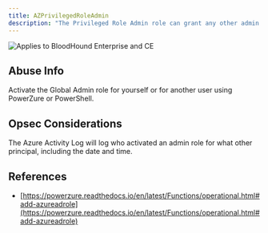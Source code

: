 ```yaml
---
title: AZPrivilegedRoleAdmin
description: "The Privileged Role Admin role can grant any other admin role to another principal at the tenant level."
---
```


<img noZoom src="/assets/enterprise-AND-community-edition-pill-tag.svg" alt="Applies to BloodHound Enterprise and CE"/>


## Abuse Info

Activate the Global Admin role for yourself or for another user using PowerZure or PowerShell.

## Opsec Considerations

The Azure Activity Log will log who activated an admin role for what other principal, including the date and time.

## References

* [https://powerzure.readthedocs.io/en/latest/Functions/operational.html#add-azureadrole](https://powerzure.readthedocs.io/en/latest/Functions/operational.html#add-azureadrole)
